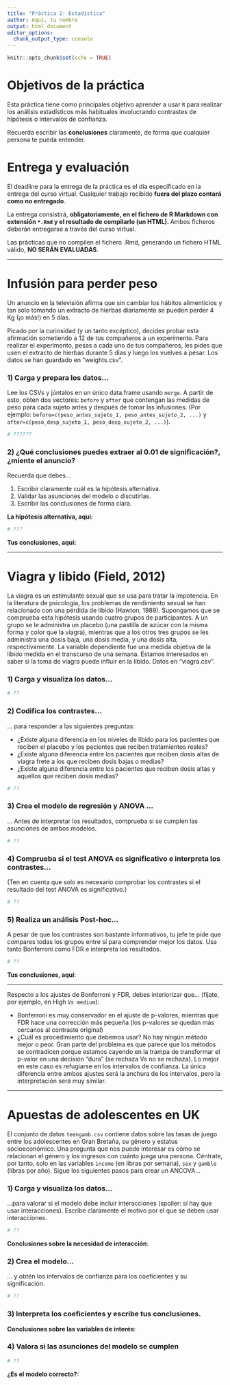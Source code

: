 ```yaml
---
title: "Práctica 2: Estadística"
author: Aquí, tu nombre
output: html_document
editor_options: 
  chunk_output_type: console
---
```


```r
knitr::opts_chunk$set(echo = TRUE)
```


# Objetivos de la práctica
Esta práctica tiene como principales objetivo aprender a usar `R` para realizar
los análisis estadísticos más habituales involucrando contrastes de hipótesis
o intervalos de confianza.

Recuerda escribir las **conclusiones** claramente, de forma 
que cualquier persona te pueda entender.


# Entrega y evaluación 
El deadline para la entrega de la práctica es el día especificado en la entrega
del curso virtual. Cualquier trabajo recibido **fuera del plazo contará como no entregado**.

La entrega consistirá, **obligatoriamente, en el fichero de R Markdown con 
extensión `*.Rmd`  y el resultado de compilarlo (un HTML). ** Ambos ficheros
deberán entregarse a través del curso virtual.

Las prácticas que no compilen el fichero .Rmd, generando un fichero HTML válido,
**NO SERÁN EVALUADAS**.

--- 

# Infusión para perder peso
Un anuncio en la televisión afirma que sin cambiar los hábitos alimenticios
y tan solo tomando un extracto de hierbas diariamente se pueden perder 4 Kg (¡o más!)
en 5 días.

Picado por la curiosidad (y un tanto excéptico), decides probar esta afirmación
sometiendo a 12 de tus compañeros a un experimento. Para realizar el experimento, 
pesas a cada uno de tus compañeros, les pides que usen el extracto de hierbas 
durante 5 días y luego los vuelves a pesar. Los datos se han guardado en 
"weights.csv".

### 1) Carga y prepara los datos...
Lee los CSVs y júntalos en un único data.frame usando `merge`. A partir de esto, 
obten dos vectores: `before` y `after` que contengan las
medidas de peso para cada sujeto antes y después de tomar las infusiones. (Por 
ejemplo: `before=c(peso_antes_sujeto_1, peso_antes_sujeto_2, ...)` y
`after=c(peso_desp_sujeto_1, peso_desp_sujeto_2, ...)`). 

```r
# ??????
```


### 2) ¿Qué conclusiones puedes extraer al 0.01 de significación?, ¿miente el anuncio?
Recuerda que debes... 

1. Escribir claramente cuál es la hipótesis alternativa. 
2. Validar las asunciones del modelo o discutirlas.
3. Escribir las conclusiones de forma clara.

**La hipótesis alternativa, aquí:**

```r
# ???
```

**Tus conclusiones, aquí:**

--- 

# Viagra y libido (Field, 2012)
La viagra es un estimulante sexual que se usa para tratar la impotencia. En la 
literatura de psicología, los problemas de rendimiento sexual se han relacionado
con una pérdida de libido (Hawton, 1989). Supongamos que se comprueba esta hipótesis
usando cuatro grupos de participantes. A un grupo se le administra un placebo 
(una pastilla de azúcar con la misma forma y color que la viagra), mientras que 
a los otros tres grupos se les administra una dosis baja, una dosis media, y una 
dosis alta, respectivamente. La variable dependiente fue una medida objetiva de 
la libido medida en el transcurso de una semana. Estamos interesados en saber 
si la toma de viagra puede influir en la libido. Datos en "viagra.csv".

### 1) Carga y visualiza los datos...
```r
# ??
```

### 2) Codifica los contrastes...
... para responder a las siguientes preguntas:

* ¿Existe alguna diferencia en los niveles de libido para los pacientes que 
reciben el placebo y los pacientes que reciben tratamientos reales?
* ¿Existe alguna diferencia entre los pacientes que reciben dosis altas de viagra
  frete a los que reciben dosis bajas o medias?
* ¿Existe alguna diferencia entre los pacientes que reciben dosis altas y aquellos 
que reciben dosis medias?

```r
# ??
```

### 3) Crea el modelo de regresión y ANOVA ... 
... Antes de interpretar los resultados, comprueba si se cumplen las asunciones
de ambos modelos.

```r
# ??
```

### 4) Comprueba si el test ANOVA es significativo e interpreta los contrastes...
(Ten en cuenta que solo es necesario comprobar los contrastes si el resultado
del test ANOVA es significativo.)

```r
# ??
```

### 5) Realiza un análisis Post-hoc...
A pesar de que los contrastes son bastante informativos, tu jefe te pide que compares
todas los grupos entre sí para comprender mejor los datos. Usa tanto Bonferroni
como FDR e interpreta los resultados.

```r
# ??
```

**Tus conclusiones, aquí**:

---

Respecto a los ajustes de Bonferroni y FDR, debes interiorizar que...
(fíjate, por ejemplo, en High `Vs medium`):

* Bonferroni es muy conservador en el ajuste de p-valores, mientras que FDR
hace una corrección más pequeña (los p-valores se quedan más cercanos al 
contraste original)
* ¿Cuál es procedimiento que debemos usar? No hay ningún método mejor o peor. Gran 
parte del problema es que parece que los métodos se contradicen porque estamos cayendo
en la trampa de transformar el p-valor en una decisión "dura" (se rechaza Vs no se rechaza).
Lo mejor en este caso es refugiarse en los intervalos de confianza. La única diferencia
entre ambos ajustes será la anchura de los intervalos, pero la interpretación 
será muy similar.

--- 

# Apuestas de adolescentes en UK
El conjunto de datos `teengamb.csv` contiene datos sobre las
tasas de juego entre los adolescentes en Gran Bretaña, su género y estatus
socioeconómico. Una pregunta que nos puede interesar es cómo se relacionan el
género y los ingresos con cuánto juega una persona. Céntrate, por tanto, solo en las
variables `income` (en libras por semana), `sex` y `gamble` (libras por año). Sigue
los siguientes pasos para crear un  ANCOVA...

### 1) Carga y visualiza los datos...
...para valorar si el modelo debe incluir interacciones (spoiler: sí hay que usar
interacciones). Escribe claramente el motivo por el que se deben usar interacciones.

```r
# ??
```

**Conclusiones sobre la necesidad de interacción**:

### 2) Crea el modelo...
... y obtén los intervalos de confianza para los coeficientes y su significación.

```r
# ??
```


### 3) Interpreta los coeficientes y escribe tus conclusiones.
**Conclusiones sobre las variables de interés**:

### 4) Valora si las asunciones del modelo se cumplen

```r
# ??
```

**¿Es el modelo correcto?:** 

